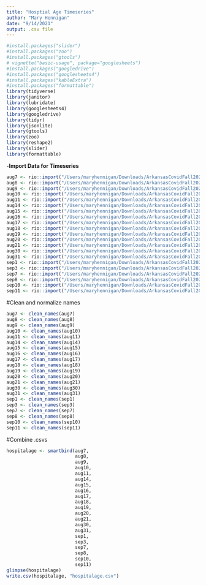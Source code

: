 ```yaml
---
title: "Hosptial Age Timeseries"
author: "Mary Hennigan"
date: "9/14/2021"
output: .csv file
---
```


```r
#install.packages("slider")
#install.packages("zoo")
#install.packages("gtools")
# vignette("basic-usage", package="googlesheets")
#install.packages("googledrive")
#install.packages("googlesheets4")
#install.packages("kableExtra")
#install.packages("formattable")
library(tidyverse)
library(janitor)
library(lubridate)
library(googlesheets4)
library(googledrive)
library(tidyr)
library(jsonlite)
library(gtools)
library(zoo)  
library(reshape2)
library(slider)
library(formattable)
```


-**Import Data for Timeseries**
```r
aug7 <- rio::import("/Users/maryhennigan/Downloads/ArkansasCovidFall2021/Hospital Age/hospital_age_2021-08-07.csv")
aug8 <- rio::import("/Users/maryhennigan/Downloads/ArkansasCovidFall2021/Hospital Age/hospital_age_2021-08-08.csv")
aug9 <- rio::import("/Users/maryhennigan/Downloads/ArkansasCovidFall2021/Hospital Age/hospital_age_2021-08-09.csv")
aug10 <- rio::import("/Users/maryhennigan/Downloads/ArkansasCovidFall2021/Hospital Age/hospital_age_2021-08-10.csv")
aug11 <- rio::import("/Users/maryhennigan/Downloads/ArkansasCovidFall2021/Hospital Age/hospital_age_2021-08-11.csv")
aug14 <- rio::import("/Users/maryhennigan/Downloads/ArkansasCovidFall2021/Hospital Age/hospital_age_2021-08-14.csv")
aug15 <- rio::import("/Users/maryhennigan/Downloads/ArkansasCovidFall2021/Hospital Age/hospital_age_2021-08-15.csv")
aug16 <- rio::import("/Users/maryhennigan/Downloads/ArkansasCovidFall2021/Hospital Age/hospital_age_2021-08-16.csv")
aug17 <- rio::import("/Users/maryhennigan/Downloads/ArkansasCovidFall2021/Hospital Age/hospital_age_2021-08-17.csv")
aug18 <- rio::import("/Users/maryhennigan/Downloads/ArkansasCovidFall2021/Hospital Age/hospital_age_2021-08-18.csv")
aug19 <- rio::import("/Users/maryhennigan/Downloads/ArkansasCovidFall2021/Hospital Age/hospital_age_2021-08-19.csv")
aug20 <- rio::import("/Users/maryhennigan/Downloads/ArkansasCovidFall2021/Hospital Age/hospital_age_2021-08-20.csv")
aug21 <- rio::import("/Users/maryhennigan/Downloads/ArkansasCovidFall2021/Hospital Age/hospital_age_2021-08-21.csv")
aug30 <- rio::import("/Users/maryhennigan/Downloads/ArkansasCovidFall2021/Hospital Age/hospital_age_2021-08-30.csv")
aug31 <- rio::import("/Users/maryhennigan/Downloads/ArkansasCovidFall2021/Hospital Age/hospital_age_2021-08-31.csv")
sep1 <- rio::import("/Users/maryhennigan/Downloads/ArkansasCovidFall2021/Hospital Age/hospital_age_2021-09-01.csv")
sep3 <- rio::import("/Users/maryhennigan/Downloads/ArkansasCovidFall2021/Hospital Age/hospital_age_2021-09-03.csv")
sep7 <- rio::import("/Users/maryhennigan/Downloads/ArkansasCovidFall2021/Hospital Age/hospital_age_2021-09-07.csv")
sep8 <- rio::import("/Users/maryhennigan/Downloads/ArkansasCovidFall2021/Hospital Age/hospital_age_2021-09-08.csv")
sep10 <- rio::import("/Users/maryhennigan/Downloads/ArkansasCovidFall2021/Hospital Age/hospital_age_2021-09-10.csv")
sep11 <- rio::import("/Users/maryhennigan/Downloads/ArkansasCovidFall2021/Hospital Age/hospital_age_2021-09-11.csv")
```

#Clean and normalize names
```r
aug7 <- clean_names(aug7)
aug8 <- clean_names(aug8)
aug9 <- clean_names(aug9)
aug10 <- clean_names(aug10)
aug11 <- clean_names(aug11)
aug14 <- clean_names(aug14)
aug15 <- clean_names(aug15)
aug16 <- clean_names(aug16)
aug17 <- clean_names(aug17)
aug18 <- clean_names(aug18)
aug19 <- clean_names(aug19)
aug20 <- clean_names(aug20)
aug21 <- clean_names(aug21)
aug30 <- clean_names(aug30)
aug31 <- clean_names(aug31)
sep1 <- clean_names(sep1)
sep3 <- clean_names(sep3)
sep7 <- clean_names(sep7)
sep8 <- clean_names(sep8)
sep10 <- clean_names(sep10)
sep11 <- clean_names(sep11)
```


#Combine .csvs
```r
hospitalage <- smartbind(aug7,
                         aug8, 
                         aug9, 
                         aug10,
                         aug11,
                         aug14, 
                         aug15,
                         aug16, 
                         aug17, 
                         aug18,
                         aug19, 
                         aug20, 
                         aug21,
                         aug30,
                         aug31, 
                         sep1, 
                         sep3, 
                         sep7, 
                         sep8,
                         sep10, 
                         sep11)
glimpse(hospitalage)
write.csv(hospitalage, "hospitalage.csv")
```



